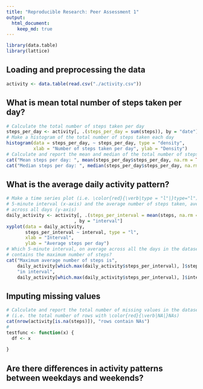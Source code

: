```yaml
---
title: "Reproducible Research: Peer Assessment 1"
output: 
  html_document:
    keep_md: true
---
```


```r
library(data.table)
library(lattice)
```

## Loading and preprocessing the data
```r
activity <- data.table(read.csv("./activity.csv"))
```

## What is mean total number of steps taken per day?
```r
# Calculate the total number of steps taken per day
steps_per_day <- activity[, .(steps_per_day = sum(steps)), by = "date"]
# Make a histogram of the total number of steps taken each day
histogram(data = steps_per_day, ~ steps_per_day, type = "density",
          xlab = "Number of steps taken per day", ylab = "Density")
# Calculate and report the mean and median of the total number of steps taken per day
cat("Mean steps per day: ", mean(steps_per_day$steps_per_day, na.rm = TRUE))
cat("Median steps per day: ", median(steps_per_day$steps_per_day, na.rm = TRUE))
```

## What is the average daily activity pattern?
```r
# Make a time series plot (i.e. \color{red}{\verb|type = "l"|}type="l") of the
# 5-minute interval (x-axis) and the average number of steps taken, averaged
# across all days (y-axis)
daily_activity <- activity[, .(steps_per_interval = mean(steps, na.rm = TRUE))
                         , by = "interval"]
xyplot(data = daily_activity,
       steps_per_interval ~ interval, type = "l",
       xlab = "Interval",
       ylab = "Average steps per day")
# Which 5-minute interval, on average across all the days in the dataset,
# contains the maximum number of steps?
cat("Maximum average number of steps is",
    daily_activity[which.max(daily_activity$steps_per_interval), ]$steps_per_interval,
    "in interval",
    daily_activity[which.max(daily_activity$steps_per_interval), ]$interval)
```

## Imputing missing values
```r
# Calculate and report the total number of missing values in the dataset
# (i.e. the total number of rows with \color{red}{\verb|NA|}NAs)
cat(nrow(activity[is.na(steps)]), "rows contain NAs")
# 
testfunc <- function(x) {
  df <- x
  
}
```



## Are there differences in activity patterns between weekdays and weekends?
